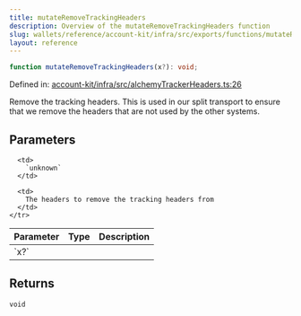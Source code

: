 ```yaml
---
title: mutateRemoveTrackingHeaders
description: Overview of the mutateRemoveTrackingHeaders function
slug: wallets/reference/account-kit/infra/src/exports/functions/mutateRemoveTrackingHeaders
layout: reference
---
```


```ts
function mutateRemoveTrackingHeaders(x?): void;
```

Defined in: [account-kit/infra/src/alchemyTrackerHeaders.ts:26](https://github.com/alchemyplatform/aa-sdk/blob/4987bdd63823427c48ec21401b71fa3cfc2d0675/account-kit/infra/src/alchemyTrackerHeaders.ts#L26)

Remove the tracking headers. This is used in our split transport to ensure that we remove the headers that
are not used by the other systems.

## Parameters

<table>
  <thead>
    <tr>
      <th align="left">Parameter</th>
      <th align="left">Type</th>
      <th align="left">Description</th>
    </tr>
  </thead>

  <tbody>
    <tr>
      <td>
        `x?`
      </td>

      <td>
        `unknown`
      </td>

      <td>
        The headers to remove the tracking headers from
      </td>
    </tr>

  </tbody>
</table>

## Returns

`void`
